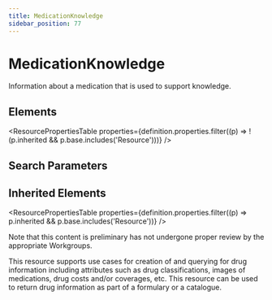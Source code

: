 ```yaml
---
title: MedicationKnowledge
sidebar_position: 77
---
```



# MedicationKnowledge

Information about a medication that is used to support knowledge.

<Tabs queryString="section">
  <TabItem value="schema" label="Schema" default>

## Elements

<ResourcePropertiesTable
  properties={definition.properties.filter((p) => !(p.inherited && p.base.includes('Resource')))}
/>

## Search Parameters

<SearchParamsTable searchParams={definition.searchParameters} />

## Inherited Elements

<ResourcePropertiesTable properties={definition.properties.filter((p) => p.inherited && p.base.includes('Resource'))} />

  </TabItem>
  <TabItem value="usage" label="Usage">
<div>     <a name="scope"></a>          <p>Note that this content is preliminary has not undergone proper review by the appropriate             Workgroups.</p>     <p>This resource supports use cases for creation of and querying for drug information             including attributes such as drug classifications, images of medications, drug costs             and/or coverages, etc. This resource can be used to return drug information as part of a             formulary or a catalogue.</p>   </div>
  </TabItem>

</Tabs>
